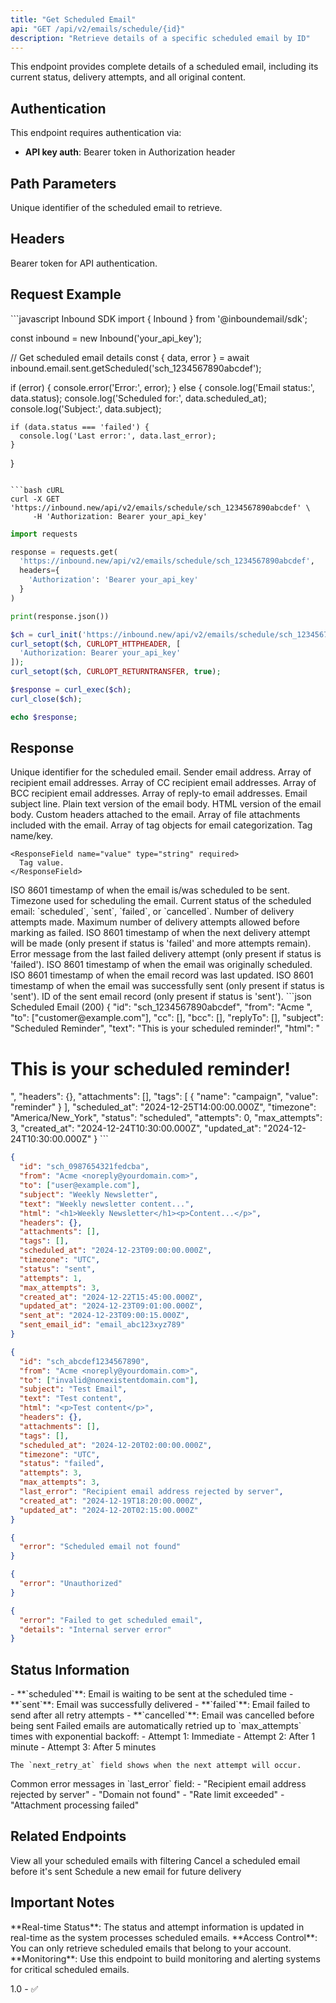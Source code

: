 ```yaml
---
title: "Get Scheduled Email"
api: "GET /api/v2/emails/schedule/{id}"
description: "Retrieve details of a specific scheduled email by ID"
---
```


<Note>
This endpoint provides complete details of a scheduled email, including its current status, delivery attempts, and all original content.
</Note>

## Authentication

This endpoint requires authentication via:
- **API key auth**: Bearer token in Authorization header

## Path Parameters

<ParamField path="id" type="string" required>
  Unique identifier of the scheduled email to retrieve.
</ParamField>

## Headers

<ParamField header="Authorization" type="string" required>
  Bearer token for API authentication.
</ParamField>

## Request Example

<RequestExample>
  ```javascript Inbound SDK
  import { Inbound } from '@inboundemail/sdk';

  const inbound = new Inbound('your_api_key');

  // Get scheduled email details
  const { data, error } = await inbound.email.sent.getScheduled('sch_1234567890abcdef');

  if (error) {
    console.error('Error:', error);
  } else {
    console.log('Email status:', data.status);
    console.log('Scheduled for:', data.scheduled_at);
    console.log('Subject:', data.subject);
    
    if (data.status === 'failed') {
      console.log('Last error:', data.last_error);
    }
  }
  ```

  ```bash cURL
  curl -X GET 'https://inbound.new/api/v2/emails/schedule/sch_1234567890abcdef' \
       -H 'Authorization: Bearer your_api_key'
  ```

  ```python Python
  import requests

  response = requests.get(
    'https://inbound.new/api/v2/emails/schedule/sch_1234567890abcdef',
    headers={
      'Authorization': 'Bearer your_api_key'
    }
  )

  print(response.json())
  ```

  ```php PHP
  $ch = curl_init('https://inbound.new/api/v2/emails/schedule/sch_1234567890abcdef');
  curl_setopt($ch, CURLOPT_HTTPHEADER, [
    'Authorization: Bearer your_api_key'
  ]);
  curl_setopt($ch, CURLOPT_RETURNTRANSFER, true);

  $response = curl_exec($ch);
  curl_close($ch);

  echo $response;
  ```
</RequestExample>

## Response

<ResponseField name="id" type="string" required>
  Unique identifier for the scheduled email.
</ResponseField>

<ResponseField name="from" type="string" required>
  Sender email address.
</ResponseField>

<ResponseField name="to" type="array" required>
  Array of recipient email addresses.
</ResponseField>

<ResponseField name="cc" type="array">
  Array of CC recipient email addresses.
</ResponseField>

<ResponseField name="bcc" type="array">
  Array of BCC recipient email addresses.
</ResponseField>

<ResponseField name="replyTo" type="array">
  Array of reply-to email addresses.
</ResponseField>

<ResponseField name="subject" type="string" required>
  Email subject line.
</ResponseField>

<ResponseField name="text" type="string">
  Plain text version of the email body.
</ResponseField>

<ResponseField name="html" type="string">
  HTML version of the email body.
</ResponseField>

<ResponseField name="headers" type="object">
  Custom headers attached to the email.
</ResponseField>

<ResponseField name="attachments" type="array">
  Array of file attachments included with the email.
</ResponseField>

<ResponseField name="tags" type="array">
  Array of tag objects for email categorization.
  
  <Expandable title="Tag Object">
    <ResponseField name="name" type="string" required>
      Tag name/key.
    </ResponseField>
    
    <ResponseField name="value" type="string" required>
      Tag value.
    </ResponseField>
  </Expandable>
</ResponseField>

<ResponseField name="scheduled_at" type="string" required>
  ISO 8601 timestamp of when the email is/was scheduled to be sent.
</ResponseField>

<ResponseField name="timezone" type="string" required>
  Timezone used for scheduling the email.
</ResponseField>

<ResponseField name="status" type="string" required>
  Current status of the scheduled email: `scheduled`, `sent`, `failed`, or `cancelled`.
</ResponseField>

<ResponseField name="attempts" type="integer" required>
  Number of delivery attempts made.
</ResponseField>

<ResponseField name="max_attempts" type="integer" required>
  Maximum number of delivery attempts allowed before marking as failed.
</ResponseField>

<ResponseField name="next_retry_at" type="string">
  ISO 8601 timestamp of when the next delivery attempt will be made (only present if status is 'failed' and more attempts remain).
</ResponseField>

<ResponseField name="last_error" type="string">
  Error message from the last failed delivery attempt (only present if status is 'failed').
</ResponseField>

<ResponseField name="created_at" type="string" required>
  ISO 8601 timestamp of when the email was originally scheduled.
</ResponseField>

<ResponseField name="updated_at" type="string" required>
  ISO 8601 timestamp of when the email record was last updated.
</ResponseField>

<ResponseField name="sent_at" type="string">
  ISO 8601 timestamp of when the email was successfully sent (only present if status is 'sent').
</ResponseField>

<ResponseField name="sent_email_id" type="string">
  ID of the sent email record (only present if status is 'sent').
</ResponseField>

<ResponseExample>
  ```json Scheduled Email (200)
  {
    "id": "sch_1234567890abcdef",
    "from": "Acme <noreply@yourdomain.com>",
    "to": ["customer@example.com"],
    "cc": [],
    "bcc": [],
    "replyTo": [],
    "subject": "Scheduled Reminder",
    "text": "This is your scheduled reminder!",
    "html": "<h1>This is your scheduled reminder!</h1>",
    "headers": {},
    "attachments": [],
    "tags": [
      {
        "name": "campaign",
        "value": "reminder"
      }
    ],
    "scheduled_at": "2024-12-25T14:00:00.000Z",
    "timezone": "America/New_York",
    "status": "scheduled",
    "attempts": 0,
    "max_attempts": 3,
    "created_at": "2024-12-24T10:30:00.000Z",
    "updated_at": "2024-12-24T10:30:00.000Z"
  }
  ```

  ```json Sent Email (200)
  {
    "id": "sch_0987654321fedcba",
    "from": "Acme <noreply@yourdomain.com>",
    "to": ["user@example.com"],
    "subject": "Weekly Newsletter",
    "text": "Weekly newsletter content...",
    "html": "<h1>Weekly Newsletter</h1><p>Content...</p>",
    "headers": {},
    "attachments": [],
    "tags": [],
    "scheduled_at": "2024-12-23T09:00:00.000Z",
    "timezone": "UTC",
    "status": "sent",
    "attempts": 1,
    "max_attempts": 3,
    "created_at": "2024-12-22T15:45:00.000Z",
    "updated_at": "2024-12-23T09:01:00.000Z",
    "sent_at": "2024-12-23T09:00:15.000Z",
    "sent_email_id": "email_abc123xyz789"
  }
  ```

  ```json Failed Email (200)
  {
    "id": "sch_abcdef1234567890",
    "from": "Acme <noreply@yourdomain.com>",
    "to": ["invalid@nonexistentdomain.com"],
    "subject": "Test Email",
    "text": "Test content",
    "html": "<p>Test content</p>",
    "headers": {},
    "attachments": [],
    "tags": [],
    "scheduled_at": "2024-12-20T02:00:00.000Z",
    "timezone": "UTC",
    "status": "failed",
    "attempts": 3,
    "max_attempts": 3,
    "last_error": "Recipient email address rejected by server",
    "created_at": "2024-12-19T18:20:00.000Z",
    "updated_at": "2024-12-20T02:15:00.000Z"
  }
  ```

  ```json Not Found (404)
  {
    "error": "Scheduled email not found"
  }
  ```

  ```json Unauthorized (401)
  {
    "error": "Unauthorized"
  }
  ```

  ```json Server Error (500)
  {
    "error": "Failed to get scheduled email",
    "details": "Internal server error"
  }
  ```
</ResponseExample>

## Status Information

<AccordionGroup>
  <Accordion title="Status Values">
    - **`scheduled`**: Email is waiting to be sent at the scheduled time
    - **`sent`**: Email was successfully delivered
    - **`failed`**: Email failed to send after all retry attempts
    - **`cancelled`**: Email was cancelled before being sent
  </Accordion>
  
  <Accordion title="Retry Logic">
    Failed emails are automatically retried up to `max_attempts` times with exponential backoff:
    - Attempt 1: Immediate
    - Attempt 2: After 1 minute
    - Attempt 3: After 5 minutes
    
    The `next_retry_at` field shows when the next attempt will occur.
  </Accordion>
  
  <Accordion title="Error Messages">
    Common error messages in `last_error` field:
    - "Recipient email address rejected by server"
    - "Domain not found"
    - "Rate limit exceeded"
    - "Attachment processing failed"
  </Accordion>
</AccordionGroup>

## Related Endpoints

<CardGroup cols={2}>
  <Card title="List Scheduled Emails" href="/api-reference/emails/list-scheduled-emails">
    View all your scheduled emails with filtering
  </Card>
  
  <Card title="Cancel Scheduled Email" href="/api-reference/emails/cancel-scheduled-email">
    Cancel a scheduled email before it's sent
  </Card>
  
  <Card title="Schedule Email" href="/api-reference/emails/schedule-email">
    Schedule a new email for future delivery
  </Card>
</CardGroup>

## Important Notes

<Info>
**Real-time Status**: The status and attempt information is updated in real-time as the system processes scheduled emails.
</Info>

<Note>
**Access Control**: You can only retrieve scheduled emails that belong to your account.
</Note>

<Tip>
**Monitoring**: Use this endpoint to build monitoring and alerting systems for critical scheduled emails.
</Tip>

1.0 - ✅
